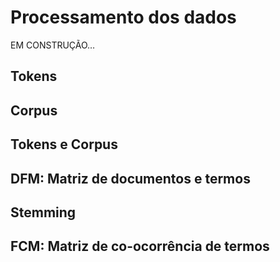 # Processamento dos dados {#processamento}

EM CONSTRUÇÃO...

## Tokens

## Corpus

## Tokens e Corpus

## DFM: Matriz de documentos e termos

## Stemming

## FCM: Matriz de co-ocorrência de termos